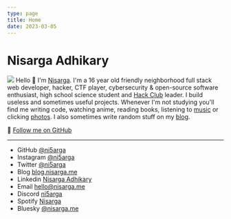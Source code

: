 ```yaml
---
type: page
title: Home
date: 2023-03-05
---
```


# Nisarga Adhikary
![](/images/aesthetic-discord.gif)
Hello 👋 I'm [Nisarga](https://nisarga.me/about/). I'm a 16 year old friendly neighborhood full stack web developer, hacker, CTF player, cybersecurity & open-source software enthusiast, high school science student and [Hack Club](https://hackclub.com/) leader. I build useless and sometimes useful projects. Whenever I'm not studying you'll find me writing code, watching anime, reading books, listening to [music](https://open.spotify.com/user/2g78prniwnob6e44but33jbyq?si=20c57940da4341ae) or clicking [photos](https://instagram.com/ni5arga). I also sometimes write random stuff on my [blog](httos://blog.nisarga.me).

🚀 [Follow me on GitHub](https://github.com/ni5arga)

---

- GitHub [@ni5arga](https://github.com/ni5arga)
- Instagram [@ni5arga](https://instagram.com/ni5arga)
- Twitter [@ni5arga](https://twitter.com/ni5arga)
- Blog [blog.nisarga.me](https://blog.nisarga.me)
- Linkedin [Nisarga Adhikary](https://www.linkedin.com/in/ni5arga/)
- Email [hello@nisarga.me](mailto:hello@nisarga.me)
- Discord [ni5arga](https://discord.com/users/746040983992533072)
- Spotify [Nisarga](https://open.spotify.com/user/2g78prniwnob6e44but33jbyq?si=20c57940da4341ae)
- Bluesky [@nisarga.me](https://bsky.app/profile/nisarga.me)
